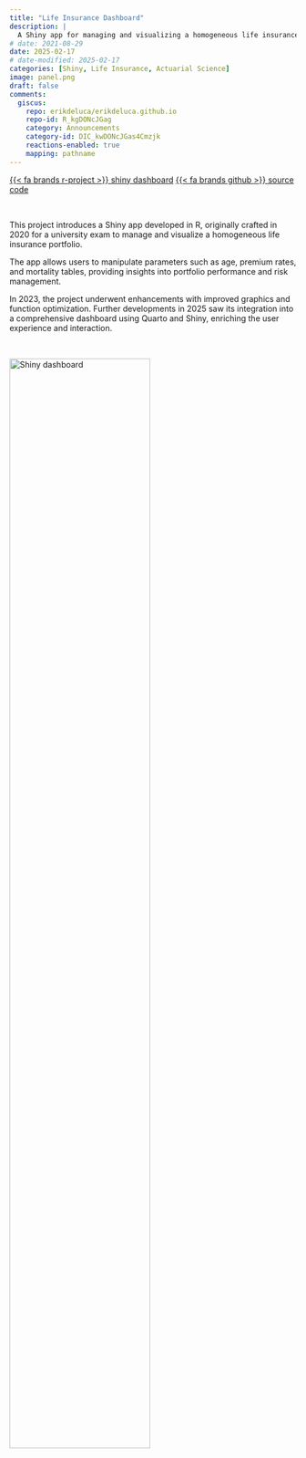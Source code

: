 ```yaml
---
title: "Life Insurance Dashboard"
description: |
  A Shiny app for managing and visualizing a homogeneous life insurance portfolio.
# date: 2021-08-29
date: 2025-02-17
# date-modified: 2025-02-17
categories: [Shiny, Life Insurance, Actuarial Science]
image: panel.png
draft: false
comments:
  giscus:
    repo: erikdeluca/erikdeluca.github.io
    repo-id: R_kgDONcJGag
    category: Announcements
    category-id: DIC_kwDONcJGas4Cmzjk
    reactions-enabled: true
    mapping: pathname
---
```


[{{< fa brands r-project >}} shiny dashboard](https://erikdeluca.shinyapps.io/Life-Insurance-Portfolio-Dashboard/){.btn target=_blank} [{{< fa brands github >}} source code](https://github.com/erikdeluca/Portafoglio-assicurazioni-vita){.btn target=_blank}

<br>

This project introduces a Shiny app developed in R, originally crafted in 2020 for a university exam to manage and visualize a homogeneous life insurance portfolio. 

The app allows users to manipulate parameters such as age, premium rates, and mortality tables, providing insights into portfolio performance and risk management. 

In 2023, the project underwent enhancements with improved graphics and function optimization. 
Further developments in 2025 saw its integration into a comprehensive dashboard using Quarto and Shiny, enriching the user experience and interaction. 

<!-- While still in development, the app is a valuable educational tool, currently available only in Italian, with plans to broaden its accessibility and features in future updates. -->

<!-- # Motivation -->

<!-- It doesn't get much better than playing around with data that mean a lot to you. For me, that's my Strava data (yes, I do recognize that that might sound a bit silly) -- I'm fortunate enough to have near-immediate access to some of the greatest hiking trails around (yes, I also recognize that I'm totally biased), and spending my free time romping around our local mountains has been so important for my mental health. *So,* when I was ready to do my first real deep-dive into learning how to build Shiny apps and dashboards, I knew these were the data I needed to use. -->

<!-- # What's on the dashboard? -->

<!-- This is very much an ongoing work in-progress, but the first version included a "Gear Garage" for tracking mileage on my hiking boots and bike, an activity heat map of all recorded hikes, bike rides, and walks, visualizations for exploring activity distance and elevation gain, and an interactive table of the raw data. -->

<!-- There are many more visualizations and features I'd love to add (but have been severely lacking the time to do so). I also still manually retrieve new activities using the Strava API via the [`{rStrava}` package](https://github.com/fawda123/rStrava), but I hope to automate this in the next version. Stay tuned! -->

<br>

<img class="img-styling" src="panel.png" alt="Shiny dashboard" width="70%">

